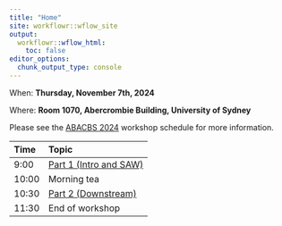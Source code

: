 ```yaml
---
title: "Home"
site: workflowr::wflow_site
output:
  workflowr::wflow_html:
    toc: false
editor_options:
  chunk_output_type: console
---
```


When: **Thursday, November 7th, 2024**

Where: **Room 1070, Abercrombie Building, University of Sydney**

Please see the [ABACBS 2024](https://www.abacbs.org/conference2024/workshop) workshop schedule for more information.

| Time  | Topic                                 |
|:------|:--------------------------------------|
| 9:00  | [Part 1 (Intro and SAW)](SAW.html)    |
| 10:00 | Morning tea                           |
| 10:30 | [Part 2 (Downstream)](SAW.html)       |
| 11:30 | End of workshop                       |
